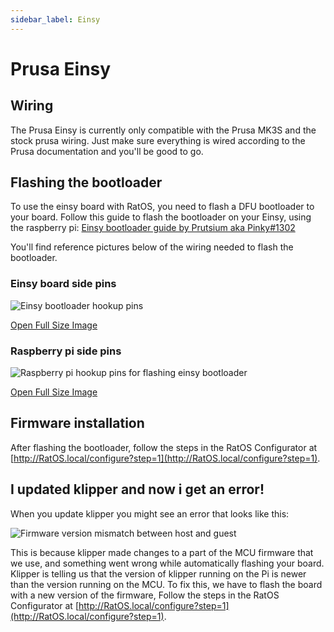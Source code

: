```yaml
---
sidebar_label: Einsy
---
```


# Prusa Einsy

## Wiring

The Prusa Einsy is currently only compatible with the Prusa MK3S and the stock prusa wiring. Just make sure everything is wired according to the Prusa documentation and you'll be good to go.

## Flashing the bootloader

To use the einsy board with RatOS, you need to flash a DFU bootloader to your board. Follow this guide to flash the bootloader on your Einsy, using the raspberry pi: [Einsy bootloader guide by Prutsium aka Pinky#1302](https://github.com/Prutsium/3D-Druckerplausch-Klipper/wiki/1_Flash_Einsy_USB_bootloader_en)

You'll find reference pictures below of the wiring needed to flash the bootloader.

### Einsy board side pins

![Einsy bootloader hookup pins](_media/einsy-bootloader-hookup.png)

[Open Full Size Image](_media/einsy-bootloader-hookup.png)

### Raspberry pi side pins

![Raspberry pi hookup pins for flashing einsy bootloader](_media/pi-bootloader-hookup.png)

[Open Full Size Image](_media/pi-bootloader-hookup.png)

## Firmware installation

After flashing the bootloader, follow the steps in the RatOS Configurator at [http://RatOS.local/configure?step=1](http://RatOS.local/configure?step=1).

## I updated klipper and now i get an error!

When you update klipper you might see an error that looks like this:

![Firmware version mismatch between host and guest](/img/firmware_version_mismatch.png)

This is because klipper made changes to a part of the MCU firmware that we use, and something went wrong while automatically flashing your board. Klipper is telling us that the version of klipper running on the Pi is newer than the version running on the MCU. To fix this, we have to flash the board with a new version of the firmware, Follow the steps in the RatOS Configurator at [http://RatOS.local/configure?step=1](http://RatOS.local/configure?step=1).
